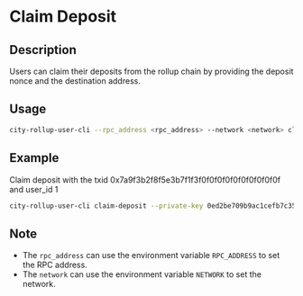 # Claim Deposit

## Description
Users can claim their deposits from the rollup chain by providing the deposit nonce and the destination address.

## Usage
```bash
city-rollup-user-cli --rpc_address <rpc_address> --network <network> claim-deposit --private-key <private_key> --txid <txid> --user_id <user_id>
```

## Example
Claim deposit with the txid 0x7a9f3b2f8f5e3b7f1f3f0f0f0f0f0f0f0f0f0f0f and user_id 1
```bash
city-rollup-user-cli claim-deposit --private-key 0ed2be709b9ac1cefb7c35449c423efd22bbfe5cff7aa08f00faad772c242a34 --txid 0x7a9f3b2f8f5e3b7f1f3f0f0f0f0f0f0f0f0f0f0f --user_id 1
```


## Note
- The `rpc_address` can use the environment variable `RPC_ADDRESS` to set the RPC address.
- The `network` can use the environment variable `NETWORK` to set the network.
